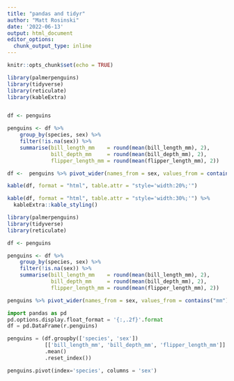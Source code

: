 ```yaml
---
title: "pandas and tidyr"
author: "Matt Rosinski"
date: '2022-06-13'
output: html_document
editor_options: 
  chunk_output_type: inline
---
```


```r
knitr::opts_chunk$set(echo = TRUE)

```

```r
library(palmerpenguins)
library(tidyverse)
library(reticulate)
library(kableExtra)


df <- penguins

penguins <- df %>%
    group_by(species, sex) %>%
    filter(!is.na(sex)) %>%
    summarise(bill_length_mm    = round(mean(bill_length_mm), 2),
              bill_depth_mm     = round(mean(bill_depth_mm), 2),
              flipper_length_mm = round(mean(flipper_length_mm), 2))

df <-  penguins %>% pivot_wider(names_from = sex, values_from = contains("mm"))

kable(df, format = "html", table.attr = "style='width:20%;'")

kable(df, format = "html", table.attr = "style='width:30%;'") %>% 
  kableExtra::kable_styling()
```


```r
library(palmerpenguins)
library(tidyverse)
library(reticulate)

df <- penguins

penguins <- df %>%
    group_by(species, sex) %>%
    filter(!is.na(sex)) %>%
    summarise(bill_length_mm    = round(mean(bill_length_mm), 2),
              bill_depth_mm     = round(mean(bill_depth_mm), 2),
              flipper_length_mm = round(mean(flipper_length_mm), 2))

penguins %>% pivot_wider(names_from = sex, values_from = contains("mm"))

```

```python
import pandas as pd
pd.options.display.float_format = '{:,.2f}'.format
df = pd.DataFrame(r.penguins)

penguins = (df.groupby(['species', 'sex'])
            [['bill_length_mm', 'bill_depth_mm', 'flipper_length_mm']]
            .mean()
            .reset_index())

penguins.pivot(index='species', columns = 'sex')

```

